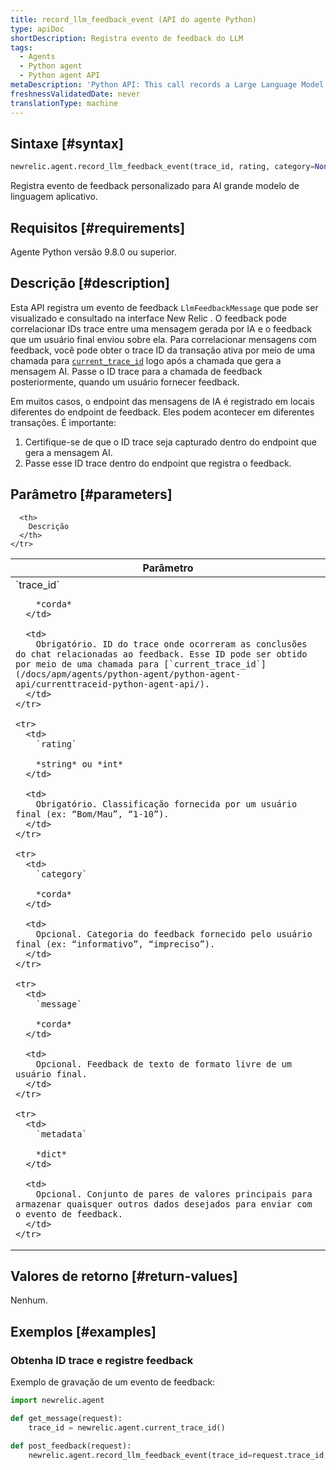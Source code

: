 ```yaml
---
title: record_llm_feedback_event (API do agente Python)
type: apiDoc
shortDescription: Registra evento de feedback do LLM
tags:
  - Agents
  - Python agent
  - Python agent API
metaDescription: 'Python API: This call records a Large Language Model (LLM) feedback event for querying in the AI Monitoring UI.'
freshnessValidatedDate: never
translationType: machine
---
```


## Sintaxe [#syntax]

```py
newrelic.agent.record_llm_feedback_event(trace_id, rating, category=None, message=None, metadata=None)
```

Registra evento de feedback personalizado para AI grande modelo de linguagem aplicativo.

## Requisitos [#requirements]

Agente Python versão 9.8.0 ou superior.

## Descrição [#description]

Esta API registra um evento de feedback `LlmFeedbackMessage` que pode ser visualizado e consultado na interface New Relic . O feedback pode correlacionar IDs trace entre uma mensagem gerada por IA e o feedback que um usuário final enviou sobre ela. Para correlacionar mensagens com feedback, você pode obter o trace ID da transação ativa por meio de uma chamada para [`current_trace_id`](/docs/apm/agents/python-agent/python-agent-api/currenttraceid-python-agent-api/) logo após a chamada que gera a mensagem AI. Passe o ID trace para a chamada de feedback posteriormente, quando um usuário fornecer feedback.

Em muitos casos, o endpoint das mensagens de IA é registrado em locais diferentes do endpoint de feedback. Eles podem acontecer em diferentes transações. É importante:

1. Certifique-se de que o ID trace seja capturado dentro do endpoint que gera a mensagem AI.
2. Passe esse ID trace dentro do endpoint que registra o feedback.

## Parâmetro [#parameters]

<table>
  <thead>
    <tr>
      <th width="25%">
        Parâmetro
      </th>

      <th>
        Descrição
      </th>
    </tr>
  </thead>

  <tbody>
    <tr>
      <td>
        `trace_id`

        *corda*
      </td>

      <td>
        Obrigatório. ID do trace onde ocorreram as conclusões do chat relacionadas ao feedback. Esse ID pode ser obtido por meio de uma chamada para [`current_trace_id`](/docs/apm/agents/python-agent/python-agent-api/currenttraceid-python-agent-api/).
      </td>
    </tr>

    <tr>
      <td>
        `rating`

        *string* ou *int*
      </td>

      <td>
        Obrigatório. Classificação fornecida por um usuário final (ex: “Bom/Mau”, “1-10”).
      </td>
    </tr>

    <tr>
      <td>
        `category`

        *corda*
      </td>

      <td>
        Opcional. Categoria do feedback fornecido pelo usuário final (ex: “informativo”, “impreciso”).
      </td>
    </tr>

    <tr>
      <td>
        `message`

        *corda*
      </td>

      <td>
        Opcional. Feedback de texto de formato livre de um usuário final.
      </td>
    </tr>

    <tr>
      <td>
        `metadata`

        *dict*
      </td>

      <td>
        Opcional. Conjunto de pares de valores principais para armazenar quaisquer outros dados desejados para enviar com o evento de feedback.
      </td>
    </tr>
  </tbody>
</table>

## Valores de retorno [#return-values]

Nenhum.

## Exemplos [#examples]

### Obtenha ID trace e registre feedback

Exemplo de gravação de um evento de feedback:

```py
import newrelic.agent

def get_message(request):
    trace_id = newrelic.agent.current_trace_id()

def post_feedback(request):
    newrelic.agent.record_llm_feedback_event(trace_id=request.trace_id, rating=request.rating, metadata= {"my_key": "my_val"})
```